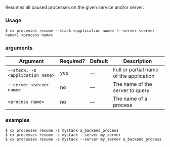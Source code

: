 Resumes all paused processes on the given service and/or server.

### Usage

```shell
$ cx processes resume --stack <application name> [--server <server name>] <process name>
```

### arguments

| Argument | Required? | Default | Description |
|  ---  |  ---  |  ---  |  ---  |
| `--stack, -s <application name>` | yes | — | Full or partial name of the application |
| `--server <server name>` | no | — | The name of the server to query |
| `<process name>` | no | — | The name of a process |

### examples

```shell
$ cx processes resume -s mystack a_backend_process
$ cx processes resume -s mystack --server my_server
$ cx processes resume -s mystack --server my_server a_backend_process
```

